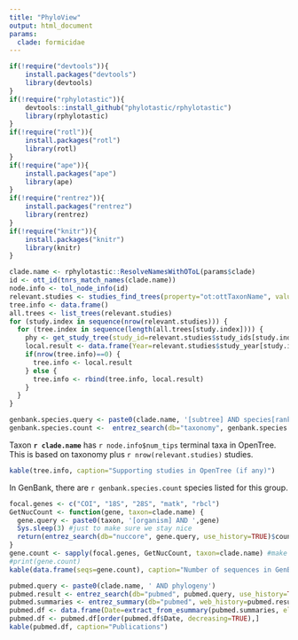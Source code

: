 ```yaml
---
title: "PhyloView"
output: html_document
params:
  clade: formicidae
---
```



```r

if(!require("devtools")){
    install.packages("devtools")
    library(devtools)
}
if(!require("rphylotastic")){
    devtools::install_github("phylotastic/rphylotastic")
    library(rphylotastic)
}
if(!require("rotl")){
    install.packages("rotl")
    library(rotl)
}
if(!require("ape")){
    install.packages("ape")
    library(ape)
}
if(!require("rentrez")){
    install.packages("rentrez")
    library(rentrez)
}
if(!require("knitr")){
    install.packages("knitr")
    library(knitr)
}
```

```r
clade.name <- rphylotastic::ResolveNamesWithOToL(params$clade)
id <- ott_id(tnrs_match_names(clade.name))
node.info <- tol_node_info(id)
relevant.studies <- studies_find_trees(property="ot:ottTaxonName", value=clade.name)
tree.info <- data.frame()
all.trees <- list_trees(relevant.studies)
for (study.index in sequence(nrow(relevant.studies))) {
  for (tree.index in sequence(length(all.trees[study.index]))) {
    phy <- get_study_tree(study_id=relevant.studies$study_ids[study.index], tree_id = all.trees[[study.index]][tree.index])
    local.result <- data.frame(Year=relevant.studies$study_year[study.index], Ntax=Ntip(phy), Title=relevant.studies$title[study.index], DOI=relevant.studies$study_doi[study.index])
    if(nrow(tree.info)==0) {
      tree.info <- local.result
    } else {
      tree.info <- rbind(tree.info, local.result)
    }
  }
}
```

```r
genbank.species.query <- paste0(clade.name, '[subtree] AND species[rank] AND specified[prop]')
genbank.species.count <-  entrez_search(db="taxonomy", genbank.species.query, use_history=TRUE)$count
```


Taxon **`r clade.name`** has `r node.info$num_tips` terminal taxa in OpenTree. This is based on taxonomy plus `r nrow(relevant.studies)` studies.


```r
kable(tree.info, caption="Supporting studies in OpenTree (if any)")
```

In GenBank, there are `r genbank.species.count` species listed for this group.

```r
focal.genes <- c("COI", "18S", "28S", "matk", "rbcl")
GetNucCount <- function(gene, taxon=clade.name) {
  gene.query <- paste0(taxon, '[organism] AND ',gene)
  Sys.sleep(3) #just to make sure we stay nice
  return(entrez_search(db="nuccore", gene.query, use_history=TRUE)$count)
}
gene.count <- sapply(focal.genes, GetNucCount, taxon=clade.name) #make sure not to do mclapply or similar lest you violate NCBI terms of service
#print(gene.count)
kable(data.frame(seqs=gene.count), caption="Number of sequences in GenBank")
```

```r
pubmed.query <- paste0(clade.name, ' AND phylogeny')
pubmed.result <- entrez_search(db="pubmed", pubmed.query, use_history=TRUE)
pubmed.summaries <- entrez_summary(db="pubmed", web_history=pubmed.result$web_history)
pubmed.df <- data.frame(Date=extract_from_esummary(pubmed.summaries, elements=c("sortpubdate")), FirstAuthor=extract_from_esummary(pubmed.summaries, elements=c("sortfirstauthor")), Journal=extract_from_esummary(pubmed.summaries, elements=c("fulljournalname")), Title=extract_from_esummary(pubmed.summaries, elements=c("title")))
pubmed.df <- pubmed.df[order(pubmed.df$Date, decreasing=TRUE),]
kable(pubmed.df, caption="Publications")
```

